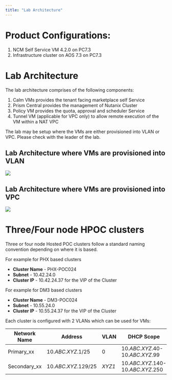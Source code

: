 ```yaml
---
title: "Lab Architecture"
---
```


# Product Configurations:

1.  NCM Self Service VM 4.2.0 on PC7.3
2.  Infrastructure cluster on AOS 7.3 on PC7.3

# Lab Architecture

The lab architecture comprises of the following components:

1.  Calm VMs provides the tenant facing marketplace self Service
2.  Prism Central provides the management of Nutanix Cluster
3.  Policy VM provides the quota, approval and scheduler Service
4.  Tunnel VM (applicable for VPC only) to allow remote execution of the VM within a NAT VPC

The lab may be setup where the VMs are either provisioned into VLAN or VPC.  Please check with the leader of the lab.

## Lab Architecture where VMs are provisioned into VLAN

 ![](images/architecture-vlan.png)

## Lab Architecture where VMs are provisioned into VPC

 ![](images/architecture-vpc.png)

# Three/Four node HPOC clusters

Three or four node Hosted POC clusters follow a standard naming convention depending on where it is based. 

For example for PHX based clusters

- **Cluster Name** - PHX-POC024
- **Subnet** - 10.42.24.0
- **Cluster IP** - 10.42.24.37 for the VIP of the Cluster

For example for DM3 based clusters

- **Cluster Name** - DM3-POC024
- **Subnet** - 10.55.24.0
- **Cluster IP** - 10.55.24.37 for the VIP of the Cluster

Each cluster is configured with 2 VLANs which can be used for VMs:


|Network Name        | Address             | VLAN    | DHCP Scope |
|------------------- | ------------------- |-------- | -----------|
|Primary_xx          | 10.*ABC*.*XYZ*.1/25    | 0       | 10.*ABC*.*XYZ*.40-10.*ABC*.*XYZ*.99|
|Secondary_xx        | 10.*ABC*.*XYZ*.129/25  | *XYZ1*  | 10.*ABC*.*XYZ*.140-10.*ABC*.*XYZ*.250|


 

